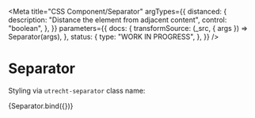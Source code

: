 <!-- @license CC0-1.0 -->


<Meta
  title="CSS Component/Separator"
  argTypes={{
    distanced: {
      description: "Distance the element from adjacent content",
      control: "boolean",
    },
  }}
  parameters={{
    docs: {
      transformSource: (_src, { args }) => Separator(args),
    },
    status: {
      type: "WORK IN PROGRESS",
    },
  }}
/>

# Separator

Styling via `utrecht-separator` class name:

<Canvas>
  <Story
    name="Separator"
    args={{
      ...defaultArgs,
      distanced: true,
    }}
  >
    {Separator.bind({})}
  </Story>
</Canvas>

<ArgsTable story="Separator" />
